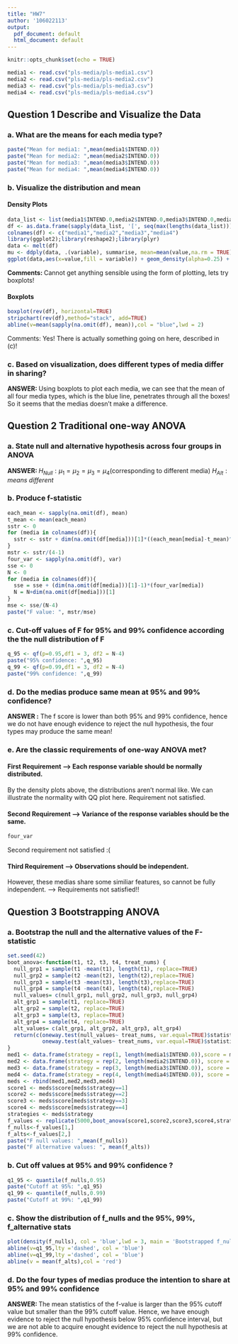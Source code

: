 ```yaml
---
title: "HW7"
author: '106022113'
output:
  pdf_document: default
  html_document: default
---
```


```r
knitr::opts_chunk$set(echo = TRUE)
```
```r
media1 <- read.csv("pls-media/pls-media1.csv")
media2 <- read.csv("pls-media/pls-media2.csv")
media3 <- read.csv("pls-media/pls-media3.csv")
media4 <- read.csv("pls-media/pls-media4.csv")
```    
## Question 1 Describe and Visualize the Data
### a. What are the means for each media type?
```r
paste("Mean for media1: ",mean(media1$INTEND.0))
paste("Mean for media2: ",mean(media2$INTEND.0))
paste("Mean for media3: ",mean(media3$INTEND.0))
paste("Mean for media4: ",mean(media4$INTEND.0))
```
### b. Visualize the distribution and mean
#### Density Plots
```r
data_list <- list(media1$INTEND.0,media2$INTEND.0,media3$INTEND.0,media4$INTEND.0)
df <- as.data.frame(sapply(data_list, '[', seq(max(lengths(data_list)))))
colnames(df) <- c("media1","media2","media3","media4")
library(ggplot2);library(reshape2);library(plyr)
data <- melt(df)
mu <- ddply(data, .(variable), summarise, mean=mean(value,na.rm = TRUE))
ggplot(data,aes(x=value,fill = variable)) + geom_density(alpha=0.25) + geom_vline(data = mu, aes(xintercept=mean,color = variable),linetype="dashed")
```
**Comments: ** Cannot get anything sensible using the form of plotting, lets try boxplots!

#### Boxplots
```r
boxplot(rev(df), horizontal=TRUE)
stripchart(rev(df),method="stack", add=TRUE)
abline(v=mean(sapply(na.omit(df), mean)),col = "blue",lwd = 2)
```
Comments: Yes! There is actually something going on here, described in (c)!

### c. Based on visualization, does different types of media differ in sharing?
**ANSWER: ** Using boxplots to plot each media, we can see that the mean of all four media types, which is the blue line, penetrates through all the boxes! So it seems that the medias doesn't make a difference.

## Question 2 Traditional one-way ANOVA
### a. State null and alternative hypothesis across four groups in ANOVA
**ANSWER: **
 $H_{Null}:\mu_{1}=\mu_{2}=\mu_{3}=\mu_{4}$(corresponding to different media)
 $H_{Alt}: means\: different$ 
 
### b. Produce f-statistic
```r
each_mean <- sapply(na.omit(df), mean)
t_mean <- mean(each_mean)
sstr <- 0
for (media in colnames(df)){
  sstr <- sstr + dim(na.omit(df[media]))[1]*((each_mean[media]-t_mean)^2)
}
mstr <- sstr/(4-1)
four_var <- sapply(na.omit(df), var)
sse <- 0
N <- 0
for (media in colnames(df)){
  sse = sse + (dim(na.omit(df[media]))[1]-1)*(four_var[media])
  N = N+dim(na.omit(df[media]))[1]
}
mse <- sse/(N-4)
paste("F value: ", mstr/mse)
```

### c. Cut-off values of F for 95% and 99% confidence according the the null distribution of F
```r
q_95 <- qf(p=0.95,df1 = 3, df2 = N-4)
paste("95% confidence: ",q_95)
q_99 <- qf(p=0.99,df1 = 3, df2 = N-4)
paste("99% confidence: ",q_99)
```

### d. Do the medias produce same mean at 95% and 99% confidence?
**ANSWER :** The f score is lower than both 95% and 99% confidence, hence we do not have enough evidence to reject the null hypothesis, the four types may produce the same mean!

### e. Are the classic requirements of one-way ANOVA met? 
#### First Requirement ---> Each response variable should be normally distributed.
By the density plots above, the distributions aren't normal like. We can illustrate the normality with QQ plot here. Requirement not satisfied.

#### Second Requirement ---> Variance of the response variables should be the same.
```r
four_var
```
Second requirement not satisfied :(

#### Third Requirement ---> Observations should be independent.
However, these medias share some similiar features, so cannot be fully independent.
-----> Requirements not satisfied!!

## Question 3 Bootstrapping ANOVA
### a. Bootstrap the null and the alternative values of the F-statistic
```r
set.seed(42)
boot_anova<-function(t1, t2, t3, t4, treat_nums) {
  null_grp1 = sample(t1 -mean(t1), length(t1), replace=TRUE)
  null_grp2 = sample(t2 -mean(t2), length(t2),replace=TRUE)
  null_grp3 = sample(t3 -mean(t3), length(t3),replace=TRUE)
  null_grp4 = sample(t4 -mean(t4), length(t4),replace=TRUE)
  null_values= c(null_grp1, null_grp2, null_grp3, null_grp4)
  alt_grp1 = sample(t1, replace=TRUE)
  alt_grp2 = sample(t2, replace=TRUE)
  alt_grp3 = sample(t3, replace=TRUE)
  alt_grp4 = sample(t4, replace=TRUE)
  alt_values= c(alt_grp1, alt_grp2, alt_grp3, alt_grp4)
  return(c(oneway.test(null_values~ treat_nums, var.equal=TRUE)$statistic,
           oneway.test(alt_values~ treat_nums, var.equal=TRUE)$statistic))
}
med1 <- data.frame(strategy = rep(1, length(media1$INTEND.0)),score = media1$INTEND.0)
med2 <- data.frame(strategy = rep(2, length(media2$INTEND.0)), score = media2$INTEND.0)
med3 <- data.frame(strategy = rep(3, length(media3$INTEND.0)), score = media3$INTEND.0)
med4 <- data.frame(strategy = rep(4, length(media4$INTEND.0)), score = media4$INTEND.0)
meds <- rbind(med1,med2,med3,med4)
score1 <- meds$score[meds$strategy==1]
score2 <- meds$score[meds$strategy==2]
score3 <- meds$score[meds$strategy==3]
score4 <- meds$score[meds$strategy==4]
strategies <- meds$strategy
f_values <- replicate(5000,boot_anova(score1,score2,score3,score4,strategies))
f_nulls<-f_values[1,]
f_alts<-f_values[2,]
paste("F null values: ",mean(f_nulls))  
paste("F alternative values: ", mean(f_alts))

```

### b. Cut off values at 95% and 99% confidence ?
```r
q1_95 <- quantile(f_nulls,0.95)
paste("Cutoff at 95%: ",q1_95)
q1_99 <- quantile(f_nulls,0.99)
paste("Cutoff at 99%: ",q1_99)
```

### c. Show the distribution of f_nulls and the 95%, 99%, f_alternative stats
```r
plot(density(f_nulls), col = 'blue',lwd = 3, main = 'Bootstrapped f_nulls')
abline(v=q1_95,lty ='dashed', col = 'blue')
abline(v=q1_99,lty ='dashed', col = 'blue')
abline(v = mean(f_alts),col = 'red')
```

### d. Do the four types of medias produce the intention to share at 95% and 99% confidence
**ANSWER: ** The mean statistics of the f-value is larger than the 95% cutoff value but smaller than the 99% cutoff value. Hence, we have enough evidence to reject the null hypothesis below 95% confidence interval, but we are not able to acquire enought evidence to reject the null hypothesis at 99% confidence.